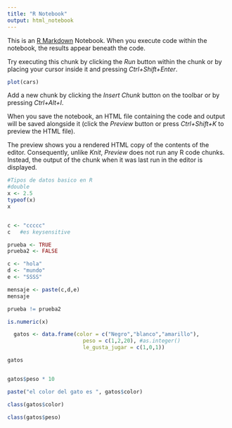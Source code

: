 ```yaml
---
title: "R Notebook"
output: html_notebook
---
```


This is an [R Markdown](http://rmarkdown.rstudio.com) Notebook. When you execute code within the notebook, the results appear beneath the code. 

Try executing this chunk by clicking the *Run* button within the chunk or by placing your cursor inside it and pressing *Ctrl+Shift+Enter*. 

```r
plot(cars)
```

Add a new chunk by clicking the *Insert Chunk* button on the toolbar or by pressing *Ctrl+Alt+I*.

When you save the notebook, an HTML file containing the code and output will be saved alongside it (click the *Preview* button or press *Ctrl+Shift+K* to preview the HTML file).

The preview shows you a rendered HTML copy of the contents of the editor. Consequently, unlike *Knit*, *Preview* does not run any R code chunks. Instead, the output of the chunk when it was last run in the editor is displayed.

```r
#Tipos de datos basico en R
#double
x <- 2.5
typeof(x)
x



```

```r
c <- "ccccc"
c   #es keysensitive 
```

```r
prueba <- TRUE
prueba2 <- FALSE
```


```r
c <- "hola"
d <- "mundo"
e <- "SSSS"

mensaje <- paste(c,d,e)
mensaje

prueba != prueba2

is.numeric(x)


```

```r
  gatos <- data.frame(color = c("Negro","blanco","amarillo"),
                        peso = c(1,2,20), #as.integer()
                        le_gusta_jugar = c(1,0,1))

gatos


gatos$peso * 10

paste("el color del gato es ", gatos$color)

class(gatos$color)

class(gatos$peso)
```
```r

```

